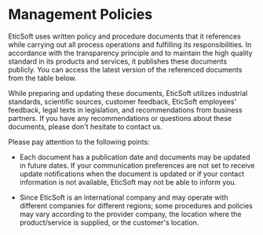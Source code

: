# Management Policies

EticSoft uses written policy and procedure documents that it references while carrying out all process operations and fulfilling its responsibilities. In accordance with the transparency principle and to maintain the high quality standard in its products and services, it publishes these documents publicly. You can access the latest version of the referenced documents from the table below.

While preparing and updating these documents, EticSoft utilizes industrial standards, scientific sources, customer feedback, EticSoft employees' feedback, legal texts in legislation, and recommendations from business partners. If you have any recommendations or questions about these documents, please don't hesitate to contact us.

Please pay attention to the following points:

* Each document has a publication date and documents may be updated in future dates. If your communication preferences are not set to receive update notifications when the document is updated or if your contact information is not available, EticSoft may not be able to inform you.

* Since EticSoft is an international company and may operate with different companies for different regions; some procedures and policies may vary according to the provider company, the location where the product/service is supplied, or the customer's location.